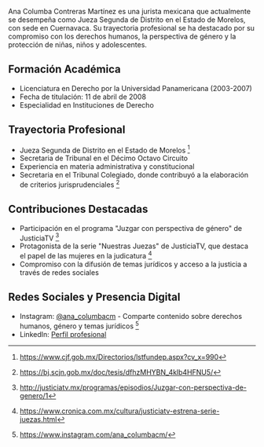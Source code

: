 Ana Columba Contreras Martínez es una jurista mexicana que actualmente se desempeña como Jueza Segunda de Distrito en el Estado de Morelos, con sede en Cuernavaca. Su trayectoria profesional se ha destacado por su compromiso con los derechos humanos, la perspectiva de género y la protección de niñas, niños y adolescentes.

## Formación Académica

- Licenciatura en Derecho por la Universidad Panamericana (2003-2007)
- Fecha de titulación: 11 de abril de 2008
- Especialidad en Instituciones de Derecho

## Trayectoria Profesional

- Jueza Segunda de Distrito en el Estado de Morelos [^1]
- Secretaria de Tribunal en el Décimo Octavo Circuito
- Experiencia en materia administrativa y constitucional
- Secretaria en el Tribunal Colegiado, donde contribuyó a la elaboración de criterios jurisprudenciales [^2]

## Contribuciones Destacadas

- Participación en el programa "Juzgar con perspectiva de género" de JusticiaTV [^3]
- Protagonista de la serie "Nuestras Juezas" de JusticiaTV, que destaca el papel de las mujeres en la judicatura [^4]
- Compromiso con la difusión de temas jurídicos y acceso a la justicia a través de redes sociales

## Redes Sociales y Presencia Digital

- Instagram: [@ana_columbacm](https://www.instagram.com/ana_columbacm/) - Comparte contenido sobre derechos humanos, género y temas jurídicos [^5]
- LinkedIn: [Perfil profesional](https://mx.linkedin.com/in/ana-columba-contreras-martínez-618442334)

[^1]: https://www.cjf.gob.mx/Directorios/lstfundep.aspx?cv_x=990
[^2]: https://bj.scjn.gob.mx/doc/tesis/dfhzMHYBN_4klb4HFNU5/
[^3]: http://justiciatv.mx/programas/episodios/Juzgar-con-perspectiva-de-genero/1
[^4]: https://www.cronica.com.mx/cultura/justiciatv-estrena-serie-juezas.html
[^5]: https://www.instagram.com/ana_columbacm/
